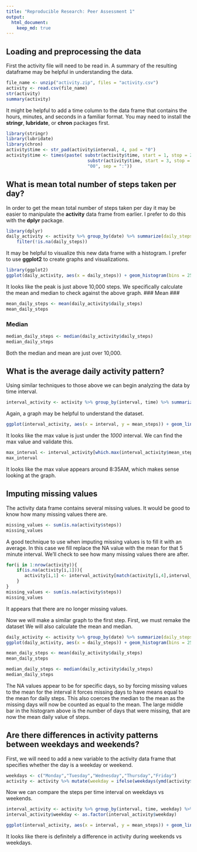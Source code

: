 ```yaml
---
title: "Reproducible Research: Peer Assessment 1"
output: 
  html_document:
    keep_md: true
---
```


## Loading and preprocessing the data

First the activity file will need to be read in.  A summary of the resulting dataframe 
may be helpful in understanding the data.
```r
file_name <- unzip("activity.zip", files = "activity.csv")
activity <- read.csv(file_name)
str(activity)
summary(activity)
```

It might be helpful to add a time column to the data frame that contains the hours,
minutes, and seconds in a familiar format.  You may need to install the **stringr**,
**lubridate**, or **chron** packages first.
```r
library(stringr)
library(lubridate)
library(chron)
activity$time <- str_pad(activity$interval, 4, pad = "0")
activity$time <- times(paste( substr(activity$time, start = 1, stop = 2), 
                               substr(activity$time, start = 3, stop = 4), 
                               "00", sep = ":"))
```
## What is mean total number of steps taken per day?

In order to get the mean total number of steps taken per day it may be easier to 
manipulate the **activity** data frame from earlier.  I prefer to do this with
the **dplyr** package.
```r
library(dplyr)
daily_activity <- activity %>% group_by(date) %>% summarize(daily_steps = sum(steps)) %>%
    filter(!is.na(daily_steps))
```

It may be helpful to visualize this new data frame with a histogram.  I prefer to
use **ggplot2** to create graphs and visualizations.
```r
library(ggplot2)
ggplot(daily_activity, aes(x = daily_steps)) + geom_histogram(bins = 25)
```

It looks like the peak is just above 10,000 steps.  We specifically calculate the
mean and median to check against the above graph.
### Mean ###
```r
mean_daily_steps <- mean(daily_activity$daily_steps)
mean_daily_steps
```

### Median ###
```r
median_daily_steps <- median(daily_activity$daily_steps)
median_daily_steps
```

Both the median and mean are just over 10,000.

## What is the average daily activity pattern?

Using similar techniques to those above we can begin analyzing the data by time interval.
```r
interval_activity <- activity %>% group_by(interval, time) %>% summarize(mean_steps = mean(steps, na.rm = TRUE))
```

Again, a graph may be helpful to understand the dataset.
```r
ggplot(interval_activity, aes(x = interval, y = mean_steps)) + geom_line()
```

It looks like the max value is just under the *1000* interval.  We can find the 
max value and validate this.
```r
max_interval <- interval_activity[which.max(interval_activity$mean_steps),1:2]
max_interval

```
It looks like the max value appears around 8:35AM, which makes sense looking at the graph.

## Imputing missing values

The activity data frame contains several missing values.  It would be good to know
how many missing values there are.
```r
missing_values <- sum(is.na(activity$steps))
missing_values
```

A good technique to use when imputing missing values is to fill it with an average. 
In this case we fill replace the NA value with the mean for that 5 minute interval.
We'll check to see how many missing values there are after.
```r
for(i in 1:nrow(activity)){
    if(is.na(activity[i,1])){
       activity[i,1] <- interval_activity[match(activity[i,4],interval_activity$time),3]
    }
}
missing_values <- sum(is.na(activity$steps))
missing_values
```
It appears that there are no longer missing values.

Now we will make a similar graph to the first step.  First, we must remake the 
dataset We will also calculate the mean and median.
```r
daily_activity <- activity %>% group_by(date) %>% summarize(daily_steps = sum(steps))
ggplot(daily_activity, aes(x = daily_steps)) + geom_histogram(bins = 25)
```

```r
mean_daily_steps <- mean(daily_activity$daily_steps)
mean_daily_steps
```

```r
median_daily_steps <- median(daily_activity$daily_steps)
median_daily_steps
```
The NA values appear to be for specific days, so by forcing missing values to the mean for the interval it forces missing days to have means equal to the mean for daily steps.  This also coerces the median to the mean as the missing days will now be counted as equal to the mean.  The large middle bar in the histogram above is the number of days that were missing, that are now the mean daily value of steps.

## Are there differences in activity patterns between weekdays and weekends?

First, we will need to add a new variable to the activity data frame that specifies whether the day is a weekday or weekend.
```r
weekdays <- c("Monday","Tuesday","Wednesday","Thursday","Friday")
activity <- activity %>% mutate(weekday = ifelse(weekdays(ymd(activity$date)) %in% weekdays, "Weekday", "Weekend"))
```

Now we can compare the steps per time interval on weekdays vs weekends.
```r
interval_activity <- activity %>% group_by(interval, time, weekday) %>% summarize(mean_steps = mean(steps, na.rm = TRUE))
interval_activity$weekday <- as.factor(interval_activity$weekday)

ggplot(interval_activity, aes(x = interval, y = mean_steps)) + geom_line() + facet_wrap(interval_activity$weekday, nrow = 2)
```
It looks like there is definitely a difference in activity during weekends vs weekdays.
